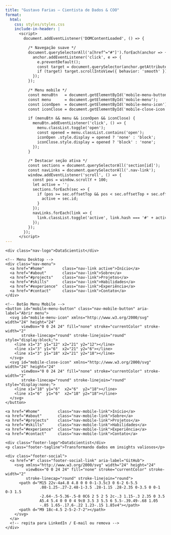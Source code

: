 ```yaml
---
title: "Gustavo Farias – Cientista de Dados & COO"
format:
  html:
    css: styles/styles.css
    include-in-header: |
      <script>
        document.addEventListener('DOMContentLoaded', () => {

          /* Navegação suave */
          document.querySelectorAll('a[href^="#"]').forEach(anchor => {
            anchor.addEventListener('click', e => {
              e.preventDefault();
              const target = document.querySelector(anchor.getAttribute('href'));
              if (target) target.scrollIntoView({ behavior: 'smooth' });
            });
          });

          /* Menu mobile */
          const menuBtn   = document.getElementById('mobile-menu-button');
          const menu      = document.getElementById('mobile-menu');
          const iconOpen  = document.getElementById('mobile-menu-icon');
          const iconClose = document.getElementById('mobile-close-icon');

          if (menuBtn && menu && iconOpen && iconClose) {
            menuBtn.addEventListener('click', () => {
              menu.classList.toggle('open');
              const opened = menu.classList.contains('open');
              iconOpen .style.display = opened ? 'none' : 'block';
              iconClose.style.display = opened ? 'block' : 'none';
            });
          }

          /* Destacar seção ativa */
          const sections = document.querySelectorAll('section[id]');
          const navLinks = document.querySelectorAll('.nav-link');
          window.addEventListener('scroll', () => {
            const pos = window.scrollY + 100;
            let active = '';
            sections.forEach(sec => {
              if (pos >= sec.offsetTop && pos < sec.offsetTop + sec.offsetHeight) {
                active = sec.id;
              }
            });
            navLinks.forEach(link => {
              link.classList.toggle('active', link.hash === '#' + active);
            });
          });
        });
      </script>
---
```


<!-- ================== NAV ================== -->
<nav class="nav">
  <div class="nav-container">
    <div class="nav-logo">DataScientist</div>

    <!-- Menu Desktop -->
    <div class="nav-menu">
      <a href="#home"        class="nav-link active">Início</a>
      <a href="#about"       class="nav-link">Sobre</a>
      <a href="#projects"    class="nav-link">Projetos</a>
      <a href="#skills"      class="nav-link">Habilidades</a>
      <a href="#experience"  class="nav-link">Experiência</a>
      <a href="#contact"     class="nav-link">Contato</a>
    </div>

    <!-- Botão Menu Mobile -->
    <button id="mobile-menu-button" class="nav-mobile-button" aria-label="Abrir menu">
      <svg id="mobile-menu-icon" xmlns="http://www.w3.org/2000/svg" width="24" height="24"
           viewBox="0 0 24 24" fill="none" stroke="currentColor" stroke-width="2"
           stroke-linecap="round" stroke-linejoin="round" style="display:block;">
        <line x1="3" y1="12" x2="21" y2="12"></line>
        <line x1="3" y1="6"  x2="21" y2="6"></line>
        <line x1="3" y1="18" x2="21" y2="18"></line>
      </svg>
      <svg id="mobile-close-icon" xmlns="http://www.w3.org/2000/svg" width="24" height="24"
           viewBox="0 0 24 24" fill="none" stroke="currentColor" stroke-width="2"
           stroke-linecap="round" stroke-linejoin="round" style="display:none;">
        <line x1="18" y1="6"  x2="6"  y2="18"></line>
        <line x1="6"  y1="6"  x2="18" y2="18"></line>
      </svg>
    </button>
  </div>

  <!-- Menu Mobile -->
  <div id="mobile-menu" class="nav-mobile-menu">
    <a href="#home"        class="nav-mobile-link">Início</a>
    <a href="#about"       class="nav-mobile-link">Sobre</a>
    <a href="#projects"    class="nav-mobile-link">Projetos</a>
    <a href="#skills"      class="nav-mobile-link">Habilidades</a>
    <a href="#experience"  class="nav-mobile-link">Experiência</a>
    <a href="#contact"     class="nav-mobile-link">Contato</a>
  </div>
</nav>

<!-- ============ (demais seções intactas) ============ -->
<!-- Hero, About, Projects, Skills, Experience, Contact -->
<!-- …                                                                                  -->
<!-- …                                                                                  -->
<!-- …                                                                                  -->

<!-- ================== FOOTER ================== -->
<footer class="footer">
  <div class="container footer-content">
    <div class="footer-logo">DataScientist</div>
    <p class="footer-tagline">Transformando dados em insights valiosos</p>

    <div class="footer-social">
      <a href="#" class="footer-social-link" aria-label="GitHub">
        <svg xmlns="http://www.w3.org/2000/svg" width="24" height="24"
             viewBox="0 0 24 24" fill="none" stroke="currentColor" stroke-width="2"
             stroke-linecap="round" stroke-linejoin="round">
          <path d="M15 22v-4a4.8 4.8 0 0 0-1-3.5c3 0 6-2 6-5.5
                   .08-1.25-.27-2.48-1-3.5 .28-1.15 .28-2.35 0-3.5 0 0-1 0-3 1.5
                   -2.64-.5-5.36-.5-8 0C6 2 5 2 5 2c-.3 1.15-.3 2.35 0 3.5
                   A5.4 5.4 0 0 0 4 9c0 3.5 3 5.5 6 5.5-.39.49-.68 1.05
                   -.85 1.65-.17.6-.22 1.23-.15 1.85v4"></path>
          <path d="M9 18c-4.5 2-5-2-7-2"></path>
        </svg>
      </a>
      <!-- repita para LinkedIn / E-mail ou remova -->
    </div>
  </div>
</footer>